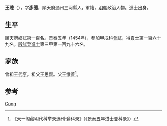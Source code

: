 {{Otheruses|other=名为王聰的其他人物|王聪}}

'''王聰'''（{{bd|1418年||？}}），字'''彥聞'''，順天府通州三河縣人，軍籍，[[明朝|明朝]]政治人物。進士出身。

== 生平 ==
順天府鄉試第一百名。[[景泰|景泰]]五年（1454年），參加甲戌科[[會試|會試]]，得[[貢士|貢士]]第一百六十九名。[[殿試|殿試]]登[[進士|進士]]第三甲第一百九十六名。

== 家族 ==
曾祖[[王代亨|王代亨]]。祖父[[王思齊|王思齊]]。父[[王惟善|王惟善]]<ref>《天一阁藏明代科举录选刊·登科录》（《景泰五年进士登科录》）</ref>。

== 参考 ==
{{reflist}}

{{景泰五年甲戌科殿試金榜}}

{{Authority control}}

{{DEFAULTSORT:Wang王}}
[[Category:王姓|Cong]]


{{明朝人物小作品}}